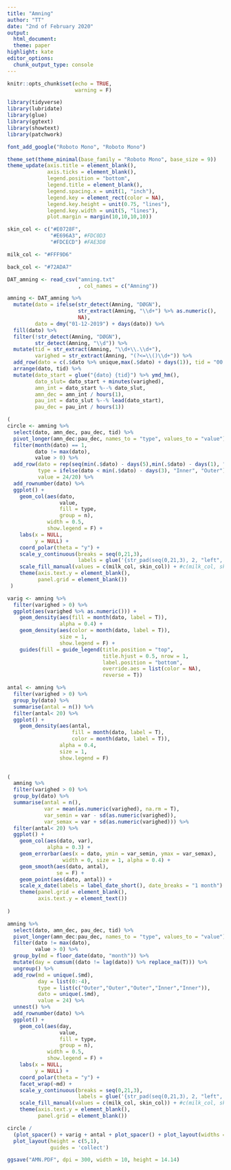 ```yaml
---
title: "Amning"
author: "TT"
date: "2nd of February 2020"
output:
  html_document:
  theme: paper
highlight: kate
editor_options:
  chunk_output_type: console
---
```


```r
knitr::opts_chunk$set(echo = TRUE, 
                      warning = F)
```

```r
library(tidyverse)
library(lubridate)
library(glue)
library(ggtext)
library(showtext)
library(patchwork)

font_add_google("Roboto Mono", "Roboto Mono")
```

```r
theme_set(theme_minimal(base_family = "Roboto Mono", base_size = 9))
theme_update(axis.title = element_blank(),
             axis.ticks = element_blank(),
             legend.position = "bottom",
             legend.title = element_blank(),
             legend.spacing.x = unit(1, "inch"),
             legend.key = element_rect(color = NA),
             legend.key.height = unit(0.75, "lines"), 
             legend.key.width = unit(5, "lines"),
             plot.margin = margin(10,10,10,10))
```

```r
skin_col <- c("#E0728F",
              "#E696A3", #FDC0D3
              "#FDCECD") #FAE3D8

milk_col <- "#FFF9D6"

back_col <- "#72ADA7"

```

```r
DAT_amning <- read_csv("amning.txt"
                       , col_names = c("Amning"))
```

```r
amning <- DAT_amning %>% 
  mutate(dato = ifelse(str_detect(Amning, "DØGN"), 
                       str_extract(Amning, "\\d+") %>% as.numeric(),
                       NA),
         dato = dmy("01-12-2019") + days(dato)) %>% 
  fill(dato) %>% 
  filter(!str_detect(Amning, "DØGN"),
         str_detect(Amning, "\\d")) %>% 
  mutate(tid = str_extract(Amning, "\\d+\\.\\d+"),
         varighed = str_extract(Amning, "(?<=\\()\\d+")) %>% 
  add_row(dato = c(.$dato %>% unique,max(.$dato) + days(1)), tid = "00.00", varighed = 0) %>% 
  arrange(dato, tid) %>% 
  mutate(dato_start = glue("{dato} {tid}") %>% ymd_hm(),
         dato_slut= dato_start + minutes(varighed),
         amn_int = dato_start %--% dato_slut,
         amn_dec = amn_int / hours(1),
         pau_int = dato_slut %--% lead(dato_start),
         pau_dec = pau_int / hours(1))

```

```r
(
circle <- amning %>% 
  select(dato, amn_dec, pau_dec, tid) %>% 
  pivot_longer(amn_dec:pau_dec, names_to = "type", values_to = "value") %>% 
  filter(month(dato) == 1, 
         dato != max(dato),
         value > 0) %>% 
  add_row(dato = rep(seq(min(.$dato) - days(5),min(.$dato) - days(1), "days"), 20),
          type = ifelse(dato < min(.$dato) - days(3), "Inner", "Outer"), 
          value = 24/20) %>% 
  add_rownumber(dato) %>% 
  ggplot() +
    geom_col(aes(dato, 
                 value, 
                 fill = type, 
                 group = n),
             width = 0.5,
             show.legend = F) +
    labs(x = NULL,
         y = NULL) +
    coord_polar(theta = "y") +
    scale_y_continuous(breaks = seq(0,21,3),
                       labels = glue('{str_pad(seq(0,21,3), 2, "left", "0")}:00')) +
    scale_fill_manual(values = c(milk_col, skin_col)) + #c(milk_col, skin_col)
    theme(axis.text.y = element_blank(),
          panel.grid = element_blank())
 )
```

```r
varig <- amning %>% 
  filter(varighed > 0) %>% 
  ggplot(aes(varighed %>% as.numeric())) + 
    geom_density(aes(fill = month(dato, label = T)),
                 alpha = 0.4) +
    geom_density(aes(color = month(dato, label = T)),
                 size = 1,
                 show.legend = F) +
    guides(fill = guide_legend(title.position = "top", 
                               title.hjust = 0.5, nrow = 1,
                               label.position = "bottom",
                               override.aes = list(color = NA),
                               reverse = T))
```

```r

antal <- amning %>% 
  filter(varighed > 0) %>% 
  group_by(dato) %>% 
  summarise(antal = n()) %>% 
  filter(antal< 20) %>% 
  ggplot() + 
    geom_density(aes(antal,
                     fill = month(dato, label = T), 
                     color = month(dato, label = T)), 
                 alpha = 0.4,
                 size = 1,
                 show.legend = F)
  

```

```r
(
  amning %>% 
  filter(varighed > 0) %>% 
  group_by(dato) %>% 
  summarise(antal = n(),
            var = mean(as.numeric(varighed), na.rm = T),
            var_semin = var - sd(as.numeric(varighed)),
            var_semax = var + sd(as.numeric(varighed))) %>% 
  filter(antal< 20) %>% 
  ggplot() + 
    geom_col(aes(dato, var),
             alpha = 0.3) +
    geom_errorbar(aes(x = dato, ymin = var_semin, ymax = var_semax),
                  width = 0, size = 1, alpha = 0.4) +
    geom_smooth(aes(dato, antal),
                se = F) +
    geom_point(aes(dato, antal)) +
    scale_x_date(labels = label_date_short(), date_breaks = "1 month") +
    theme(panel.grid = element_blank(),
          axis.text.y = element_text())
  
)
```

```r

amning %>% 
  select(dato, amn_dec, pau_dec, tid) %>% 
  pivot_longer(amn_dec:pau_dec, names_to = "type", values_to = "value") %>% 
  filter(dato != max(dato),
         value > 0) %>% 
  group_by(md = floor_date(dato, "month")) %>% 
  mutate(day = cumsum((dato != lag(dato)) %>% replace_na(T))) %>% 
  ungroup() %>% 
  add_row(md = unique(.$md),
          day = list(0:-4),
          type = list(c("Outer","Outer","Outer","Inner","Inner")),
          dato = unique(.$md),
          value = 24) %>% 
  unnest() %>% 
  add_rownumber(dato) %>% 
  ggplot() +
    geom_col(aes(day, 
                 value, 
                 fill = type, 
                 group = n),
             width = 0.5,
             show.legend = F) +
    labs(x = NULL,
         y = NULL) +
    coord_polar(theta = "y") +
    facet_wrap(~md) +
    scale_y_continuous(breaks = seq(0,21,3),
                       labels = glue('{str_pad(seq(0,21,3), 2, "left", "0")}:00')) +
    scale_fill_manual(values = c(milk_col, skin_col)) + #c(milk_col, skin_col)
    theme(axis.text.y = element_blank(),
          panel.grid = element_blank())

```

```r
circle / 
  (plot_spacer() + varig + antal + plot_spacer() + plot_layout(widths = c(0.5,4,4,0.5))) + 
  plot_layout(height = c(5,1),
              guides = 'collect')

ggsave("AMN.PDF", dpi = 300, width = 10, height = 14.14)

```

